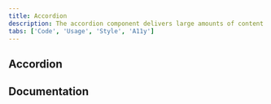 ```yaml
---
title: Accordion
description: The accordion component delivers large amounts of content in a small space through progressive disclosure. The user gets key details about the underlying content and can choose to expand that content.
tabs: ['Code', 'Usage', 'Style', 'A11y']
---
```


## Accordion

<ComponentCode
  name="Accordion"
  component="accordion"
  variation="accordion"
  hasReactVersion="accordion--default"
  hasVueVersion="accordion--default"
  hasAngularVersion="?path=/story/accordion--basic"
  codepen="WWrNvp"></ComponentCode>

## Documentation

<ComponentDocs component="accordion"></ComponentDocs>
